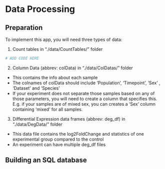 # Data Processing {#data}

## Preparation

To implement this app, you will need three types of data:

1. Count tables in “./data/CountTables/” folder

```r

# ADD CODE HERE

```

2. Column Data (abbrev: colData) in “./data/ColDatas/” folder
  * This contains the info about each sample
  * The colnames of colData should include ‘Population’, ‘Timepoint’, ‘Sex’ , ‘Dataset’ and ‘Species’
  * If your experiment does not separate those samples based on any of those parameters, you will need to create a column that specifies this. E.g. if your samples are of mixed sex, you can creates a ‘Sex’ column containing ‘mixed’ for all samples.
3. Differential Expression data frames (abbrev: deg_df) in “./data/DegData/” folder
  * This data file contains the log2FoldChange and statistics of one experimental group compared to the control
  * An experiment can have multiple deg_df files

## Building an SQL database